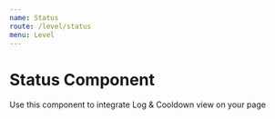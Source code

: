 ```yaml
---
name: Status
route: /level/status
menu: Level
---
```



# Status Component

Use this component to integrate Log & Cooldown view on your page

<Playground>
	<div style={{ width: "100%", height: "350px", overflow: "hidden" }}>
		<LevelStatusComponent
			log={[
				{ type: "Review", xp: 10, date: new Date(), text: "Review a Product" },
				{ type: "Play", xp: 10, date: new Date(), text: "Play a Game" },
				{ type: "Like", xp: 10, date: new Date(), text: "Like a Picture" },
				{ type: "Share", xp: 10, date: new Date(), text: "Share a Story" },
				{ type: "Subscribe", xp: 10, date: new Date(), text: "Subscribe" },
				{ type: "Comment", xp: 10, date: new Date(), text: "Comment a Post" },
				{ type: "Pat", xp: 10, date: new Date(), text: "Pat a Tiger" },
				{ type: "Love", xp: 10, date: new Date(), text: "Sharing Is Caring" },
				{ type: "Pat", xp: 10, date: new Date(), text: "Pat a Cat" },
				{ type: "Hug", xp: 10, date: new Date(), text: "Hug a Friend" },
			]}
			cooldowns={[
				{ behaviorName: "Paint a Donkey", cooldownInMS: 10000, lastReportedAt: new Date() },
				{ behaviorName: "Trick a Monkey", cooldownInMS: 95000, lastReportedAt: new Date() },
				{ behaviorName: "Eat a Bananna", cooldownInMS: 720000, lastReportedAt: new Date() },
			]}
		/>
	</div>
</Playground>

<Props of={LevelStatusComponent} />
